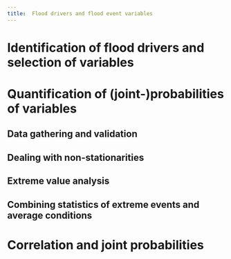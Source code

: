 ```yaml
---
title:	Flood drivers and flood event variables
---
```



#	Identification of flood drivers and selection of variables

# 	Quantification of (joint-)probabilities of variables 

## Data gathering and validation 

## Dealing with non-stationarities

## Extreme value analysis 

## Combining statistics of extreme events and average conditions 

# Correlation and joint probabilities 